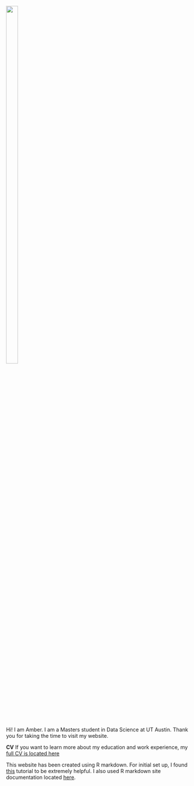       
        
![](my_pic.jpg){width=25% height=50%}




Hi! I am Amber. I am a Masters student in Data Science at UT Austin. Thank you for taking the time to visit my website.  

__CV__ If you want to learn more about my education and work experience, my [full CV is located here](https://amberahmedcv.netlify.app/)


This website has been created using R markdown. For initial set up, I found [this](https://livefreeordichotomize.com/posts/2017-08-08-how-to-make-an-rmarkdown-website/) tutorial to be extremely helpful. I also used R markdown site documentation located [here](https://bookdown.org/yihui/rmarkdown/rmarkdown-site.html).


